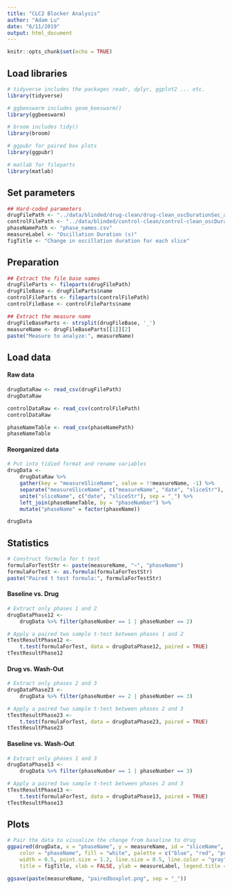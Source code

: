 ---
title: "CLC2 Blocker Analysis"
author: "Adam Lu"
date: "6/11/2019"
output: html_document
---

```{r setup, include=FALSE}
knitr::opts_chunk$set(echo = TRUE)
```

## Load libraries

```{r, message=FALSE}
# tidyverse includes the packages readr, dplyr, ggplot2 ... etc.
library(tidyverse)

# ggbeeswarm includes geom_beeswarm()
library(ggbeeswarm)

# broom includes tidy()
library(broom)

# ggpubr for paired box plots
library(ggpubr)

# matlab for fileparts
library(matlab)
```

## Set parameters

```{r}
## Hard-coded parameters
drugFilePath <- "../data/blinded/drug-clean/drug-clean_oscDurationSec_averaged.csv"
controlFilePath <- "../data/blinded/control-clean/control-clean_oscDurationSec_averaged.csv"
phaseNamePath <- "phase_names.csv"
measureLabel <- "Oscillation Duration (s)"
figTitle <- "Change in oscillation duration for each slice"
```

## Preparation

```{r}
## Extract the file base names
drugFileParts <- fileparts(drugFilePath)
drugFileBase <- drugFileParts$name
controlFileParts <- fileparts(controlFilePath)
controlFileBase <- controlFileParts$name

## Extract the measure name
drugFileBaseParts <- strsplit(drugFileBase, '_')
measureName <- drugFileBaseParts[[1]][2]
paste("Measure to analyze:", measureName)
```

## Load data

#### Raw data

```{r, message = FALSE}
drugDataRaw <- read_csv(drugFilePath)
drugDataRaw
```

```{r, message = FALSE}
controlDataRaw <- read_csv(controlFilePath)
controlDataRaw
```

```{r, message = FALSE}
phaseNameTable <- read_csv(phaseNamePath)
phaseNameTable
```


#### Reorganized data

```{r}
# Put into tidied format and rename variables
drugData <- 
    drugDataRaw %>% 
    gather(key = "measureSliceName", value = !!measureName, -1) %>%
    separate("measureSliceName", c("measureName", "date", "sliceStr"), sep = "_") %>% 
    unite("sliceName", c("date", "sliceStr"), sep = "_") %>% 
    left_join(phaseNameTable, by = "phaseNumber") %>% 
    mutate("phaseName" = factor(phaseName))

drugData
```

## Statistics

``` {r, message = FALSE}
# Construct formula for t test
formulaForTestStr <- paste(measureName, "~", "phaseName")
formulaForTest <- as.formula(formulaForTestStr)
paste("Paired t test formula:", formulaForTestStr)
```

#### Baseline vs. Drug

``` {r, message = FALSE}
# Extract only phases 1 and 2
drugDataPhase12 <- 
    drugData %>% filter(phaseNumber == 1 | phaseNumber == 2)

# Apply a paired two sample t-test between phases 1 and 2
tTestResultPhase12 <-
    t.test(formulaForTest, data = drugDataPhase12, paired = TRUE)
tTestResultPhase12
```

#### Drug vs. Wash-Out

``` {r, message = FALSE}
# Extract only phases 2 and 3
drugDataPhase23 <- 
    drugData %>% filter(phaseNumber == 2 | phaseNumber == 3)

# Apply a paired two sample t-test between phases 2 and 3
tTestResultPhase23 <-
    t.test(formulaForTest, data = drugDataPhase23, paired = TRUE)
tTestResultPhase23
```

#### Baseline vs. Wash-Out

``` {r, message = FALSE}
# Extract only phases 1 and 3
drugDataPhase13 <- 
    drugData %>% filter(phaseNumber == 1 | phaseNumber == 3)

# Apply a paired two sample t-test between phases 2 and 3
tTestResultPhase13 <-
    t.test(formulaForTest, data = drugDataPhase13, paired = TRUE)
tTestResultPhase13
```

## Plots

``` {r, message = FALSE}
# Pair the data to visualize the change from baseline to drug
ggpaired(drugData, x = "phaseName", y = measureName, id = "sliceName",
    color = "phaseName", fill = "white", palette = c("blue", "red", "purple"), 
    width = 0.5, point.size = 1.2, line.size = 0.5, line.color = "gray", 
    title = figTitle, xlab = FALSE, ylab = measureLabel, legend.title = "Phase Name")

ggsave(paste(measureName, "pairedboxplot.png", sep = "_"))
```

